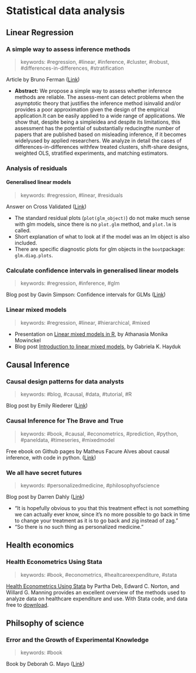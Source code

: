 # Statistical data analysis {#sda}

## Linear Regression

### A simple way to assess inference methods

> keywords: #regression, #linear, #inference, #cluster, #robust,  #differences-in-differences, #stratification

Article by Bruno Ferman ([Link](https://arxiv.org/pdf/1912.08772.pdf))

* **Abstract:** We propose a simple way to assess whether inference methods are reliable.  The assess-ment can detect problems when the asymptotic theory that justifies the inference method isinvalid and/or provides a poor approximation given the design of the empirical application.It can be easily applied to a wide range of applications.  We show that, despite being a simpleidea and despite its limitations, this assessment has the potential of substantially reducingthe number of papers that are published based on misleading inference, if it becomes widelyused by applied researchers.  We analyze in detail the cases of differences-in-differences withfew treated clusters, shift-share designs, weighted OLS, stratified experiments, and matching estimators.

### Analysis of residuals

#### Generalised linear models

> keywords: #regression, #linear, #residuals

Answer on Cross Validated ([Link](https://stats.stackexchange.com/a/139624))

* The standard residual plots (`plot(glm_object)`) do not make much sense with glm models, since there is no `plot.glm` method, and `plot.lm` is called.
* Short explanation of what to look at if the model was an lm object is also included.
* There are specific diagnostic plots for glm objects in the `boot`package: `glm.diag.plots`.

### Calculate confidence intervals in generalised linear models

> keywords: #regression, #inference, #glm

Blog post by Gavin Simpson: Confidence intervals for GLMs ([Link](https://fromthebottomoftheheap.net/2018/12/10/confidence-intervals-for-glms/))

### Linear mixed models

> keywords: #regression, #linear, #hierarchical, #mixed

* Presentation on [Linear mixed models in R](https://athanasiamo.github.io/LME_introduction_workshop/slides/lme_UseR_Oslo_2019.html#1), by Athanasia Monika Mowinckel
* Blog post [Introduction to linear mixed models](https://gkhajduk.github.io/2017-03-09-mixed-models/), by Gabriela K. Hayduk

## Causal Inference

### Causal design patterns for data analysts

> keywords: #blog, #causal, #data, #tutorial, #R

Blog post by Emily Riederer ([Link](https://emilyriederer.netlify.app/post/causal-design-patterns/?s=09))

### Causal Inference for The Brave and True

> keywords: #book, #causal, #econometrics, #prediction, #python, #paneldata, #timeseries, #mixedmodel

Free ebook on Github pages by Matheus Facure Alves about causal inference, with code in python. ([Link](https://matheusfacure.github.io/python-causality-handbook/landing-page.html))

### We all have secret futures

> keywords: #personalizedmedicine, #philosophyofscience

Blog post by Darren Dahly ([Link](https://mdsr-book.github.io/mdsr2e/))

* "It is hopefully obvious to you that this treatment effect is not something we can actually ever know, since it’s no more possible to go back in time to change your treatment as it is to go back and zig instead of zag."
* "So there is no such thing as personalized medicine."

## Health economics

### Health Econometrics Using Stata

> keywords: #book, #econometrics, #healtcareexpenditure, #stata

[Health Econometrics Using Stata](https://www.stata.com/bookstore/health-econometrics-using-stata/) by Partha Deb, Edward C. Norton, and Willard G. Manning provides an excellent overview of the methods used to analyze data on healthcare expenditure and use. With Stata code, and data free to [download](https://www.stata-press.com/data/heus.html).

## Philsophy of science

### Error and the Growth of Experimental Knowledge

> keywords: #book

Book by Deborah G. Mayo ([Link](https://errorstatistics.files.wordpress.com/2020/10/egek-pdf-red.pdf))
